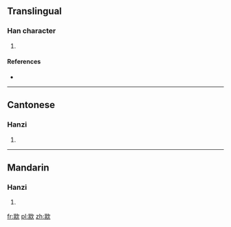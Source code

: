 ==Translingual==

===Han character===
{{Han char|rn=76|rad=欠|as=09|sn=13|four=2728<sub>2</sub>|canj=山月弓人 (UBNO)}}

# {{defn|Han|sort=欠09}}

====References====
* {{Han ref|kx=0570.010|dkj=16127|dj=0958.040|hdz=32145.100|uh=6B42|ud=27458|bh=DDF8|bd=56824}}

----

==Cantonese==

===Hanzi===
{{yue-hanzi|jyut=|y=chyun2}}

# {{defn|Cantonese|sort=欠09}}

----

==Mandarin==

===Hanzi===
{{cmn-hanzi|pin=[[chuán]] ([[chuan2]])|wg=ch'uan<sup>2</sup>}}

# {{defn|Mandarin|sort=欠09}}

[[fr:歂]]
[[pl:歂]]
[[zh:歂]]